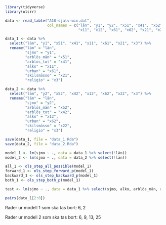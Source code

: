 ```r
library(tidyverse)
library(olsrr)
```

```r
data <- read_table("A18-sjalv-win.dat",
                   col_names = c("län", "y1", "y2", "x51", "x41", "x52", "x42",
                                 "x11", "x12", "x61", "x62", "x21", "x22", "x3"))

data_1 <- data %>%
  select("län", "y1", "x51", "x41", "x11", "x61", "x21", "x3") %>%
  rename("län" = "län",
         "sjmo" = "y1",
         "arblös_män" = "x51",
         "arblös_tot" = "x41",
         "alko" = "x11",
         "urban" = "x61",
         "skilsmässo" = "x21",
         "religio" = "x3")

data_2 <- data %>%
  select("län", "y2", "x52", "x42", "x12", "x62", "x22", "x3") %>%
  rename("län" = "län",
         "sjmo" = "y2",
         "arblös_män" = "x52",
         "arblös_tot" = "x42",
         "alko" = "x12",
         "urban" = "x62",
         "skilsmässo" = "x22",
         "religio" = "x3")

save(data_1, file = "data_1.Rda")
save(data_2, file = "data_2.Rda")
```


```r
model_1 <- lm(sjmo ~ ., data = data_1 %>% select(!län))
model_2 <- lm(sjmo ~ ., data = data_2 %>% select(!län))
```

```r
all_1 <- ols_step_all_possible(model_1)
forward_1 <- ols_step_forward_p(model_1)
backward_1 <- ols_step_backward_p(model_1)
both_1 <- ols_step_both_p(model_1)
```

```r
test <- lm(sjmo ~ ., data = data_1 %>% select(sjmo, alko, arblös_män, religio))
```

```r
pairs(data_1[2:8])
```



Rader ur modell 1 som ska tas bort:
6, 2

Rader ur modell 2 som ska tas bort:
6, 9, 13, 25
